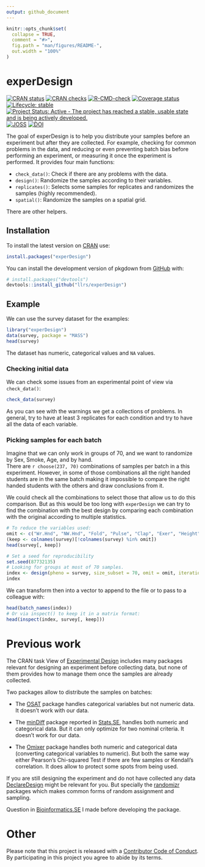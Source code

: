 ```yaml
---
output: github_document
---
```


<!-- README.md is generated from README.Rmd. Please edit that file -->

```r
knitr::opts_chunk$set(
  collapse = TRUE,
  comment = "#>",
  fig.path = "man/figures/README-",
  out.width = "100%"
)
```
# experDesign

<!-- badges: start -->
[![CRAN status](https://www.r-pkg.org/badges/version/experDesign)](https://CRAN.R-project.org/package=experDesign)
[![CRAN checks](https://badges.cranchecks.info/worst/experDesign.svg)](https://cran.r-project.org/web/checks/check_results_experDesign.html)
[![R-CMD-check](https://github.com/llrs/experDesign/actions/workflows/R-CMD-check.yaml/badge.svg)](https://github.com/llrs/experDesign/actions/workflows/R-CMD-check.yaml)
[![Coverage status](https://codecov.io/gh/llrs/experDesign/branch/devel/graph/badge.svg)](https://app.codecov.io/github/llrs/experDesign)
[![Lifecycle: stable](https://img.shields.io/badge/lifecycle-stable-brightgreen.svg)](https://lifecycle.r-lib.org/articles/stages.html#stable)
[![Project Status: Active - The project has reached a stable, usable state and is being actively developed.](https://www.repostatus.org/badges/latest/active.svg)](https://www.repostatus.org/#active)
[![JOSS](https://joss.theoj.org/papers/10.21105/joss.03358/status.svg)](https://doi.org/10.21105/joss.03358) 
[![DOI](https://zenodo.org/badge/142569201.svg)](https://zenodo.org/badge/latestdoi/142569201)

<!-- badges: end -->

The goal of experDesign is to help you distribute your samples before an experiment but after they are collected. 
For example, checking for common problems in the data, and reducing or even preventing batch bias before performing an experiment, or measuring it once the experiment is performed.
It provides four main functions:

* `check_data()`: Check if there are any problems with the data.
* `design()`: Randomize the samples according to their variables.
* `replicates()`: Selects some samples for replicates and randomizes the samples (highly recommended).
* `spatial()`: Randomize the samples on a spatial grid.

There are other helpers. 

## Installation

To install the latest version on [CRAN](https://CRAN.R-project.org/package=experDesign) use:

```r
install.packages("experDesign")
```


::: {.pkgdown-devel}
You can install the development version of pkgdown from [GitHub](https://github.com/llrs/experDesign) with:

```r
# install.packages("devtools")
devtools::install_github("llrs/experDesign")
```
:::


## Example

We can use the survey dataset for the examples:

```r
library("experDesign")
data(survey, package = "MASS") 
head(survey)
```

The dataset has numeric, categorical values and `NA` values.

### Checking initial data

We can check some issues from an experimental point of view via `check_data()`:

```r
check_data(survey)
```

As you can see with the warnings we get a collections of problems.
In general, try to have at least 3 replicates for each condition and try to have all the data of each variable. 

### Picking samples for each batch

Imagine that we can only work in groups of 70, and we want to randomize by Sex, 
Smoke, Age, and by hand.  
There are `r choose(237, 70)` combinations of samples per batch in a 
this experiment. 
However, in some of those combinations all the right handed students are in the same batch making it impossible to compare the right handed students with the others and draw conclusions from it. 

We could check all the combinations to select those that allow us to do this comparison.
But as this would be too long with `experDesign` we can try to find the combination with the best design by comparing each combination with the original according to multiple statistics.

```r
# To reduce the variables used:
omit <- c("Wr.Hnd", "NW.Hnd", "Fold", "Pulse", "Clap", "Exer", "Height", "M.I")
(keep <- colnames(survey)[!colnames(survey) %in% omit])
head(survey[, keep])

# Set a seed for reproducibility
set.seed(87732135)
# Looking for groups at most of 70 samples.
index <- design(pheno = survey, size_subset = 70, omit = omit, iterations = 100)
index
```

We can transform then into a vector to append to the file or to pass to a colleague with:

```r
head(batch_names(index))
# Or via inspect() to keep it in a matrix format:
head(inspect(index, survey[, keep]))
```

# Previous work

The CRAN task View of [Experimental Design](https://CRAN.R-project.org/view=ExperimentalDesign) includes many packages relevant for designing an experiment before collecting data, but none of them provides how to manage them once the samples are already collected.

Two packages allow to distribute the samples on batches:

- The [OSAT](https://bioconductor.org/packages/release/bioc/html/OSAT.html) package handles categorical 
variables but not numeric data. It doesn't work with our data.

 - The [minDiff](https://github.com/m-Py/minDiff) package reported in [Stats.SE](https://stats.stackexchange.com/a/326015/105234), handles both 
numeric and categorical data. But it can only optimize for two nominal criteria.
It doesn't work for our data.

 - The [Omixer](https://bioconductor.org/packages/Omixer/) package handles both 
numeric and categorical data (converting categorical variables to numeric). But both the same way either Pearson's Chi-squared Test if there are few samples or Kendall's correlation. It does allow to protect some spots from being used.

If you are still designing the experiment and do not have collected any data [DeclareDesign](https://cran.r-project.org/package=DeclareDesign) might be relevant for you. But specially the [randomizr](https://cran.r-project.org/package=randomizr) packages  which makes common forms of random assignment and sampling.

Question in [Bioinformatics.SE](https://bioinformatics.stackexchange.com/q/4765/48) I made before developing the package.

# Other

Please note that this project is released with a [Contributor Code of Conduct](https://www.contributor-covenant.org/version/1/0/0/code-of-conduct/).
By participating in this project you agree to abide by its terms.
